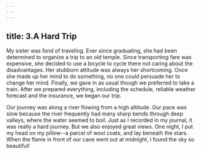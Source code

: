 ```yaml
---
---
---
```

title: 3.A Hard Trip
---


My sister was fond of traveling. Ever since graduating, she had been determined to organize a trip to an old temple. Since transporting fare was expensive, she decided to use a bicycle to cycle there not caring about the disadvantages. Her stubborn attitude was always her shortcoming. Once she made up her mind to do something, no one could persuade her to change her mind. Finally, we gave in as usual though we preferred to take a train. After we prepared everything, including the schedule, reliable weather forecast and the insurance, we began our trip.

Our journey was along a river flowing from a high altitude. Our pace was slow because the river frequently had many sharp bends through deep valleys, where the water seemed to boil. Just as I recorded in my journal, it was really a hard journey. But we also enjoyed great views. One night, I put my head on my pillow--a parcel of wool coats, and lay beneath the stars. When the flame in front of our cave went out at midnight, I found the sky so beautiful!